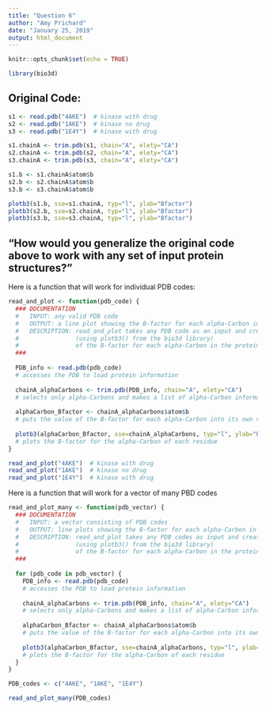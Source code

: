 ```yaml
---
title: "Question 6"
author: "Amy Prichard"
date: "January 25, 2019"
output: html_document
---
```


```r
knitr::opts_chunk$set(echo = TRUE)
```

```r
library(bio3d)
```


## Original Code:

```r
s1 <- read.pdb("4AKE")  # kinase with drug
s2 <- read.pdb("1AKE")  # kinase no drug
s3 <- read.pdb("1E4Y")  # kinase with drug

s1.chainA <- trim.pdb(s1, chain="A", elety="CA")
s2.chainA <- trim.pdb(s2, chain="A", elety="CA")
s3.chainA <- trim.pdb(s3, chain="A", elety="CA")

s1.b <- s1.chainA$atom$b
s2.b <- s2.chainA$atom$b
s3.b <- s3.chainA$atom$b

plotb3(s1.b, sse=s1.chainA, typ="l", ylab="Bfactor") 
plotb3(s2.b, sse=s2.chainA, typ="l", ylab="Bfactor") 
plotb3(s3.b, sse=s3.chainA, typ="l", ylab="Bfactor") 
```



## "How would you generalize the original code above to work with any set of input protein structures?"

Here is a function that will work for individual PDB codes:
```r
read_and_plot <- function(pdb_code) {
  ### DOCUMENTATION
  #   INPUT: any valid PDB code
  #   OUTPUT: a line plot showing the B-factor for each alpha-Carbon in the protein that was entered
  #   DESCRIPTION: read_and_plot takes any PDB code as an input and creates a line plot
  #                (using plotb3() from the bio3d library)
  #                of the B-factor for each alpha-Carbon in the protein structure
  ###
  
  PDB_info <- read.pdb(pdb_code)
  # accesses the PDB to load protein information
  
  chainA_alphaCarbons <- trim.pdb(PDB_info, chain="A", elety="CA")
  # selects only alpha-Carbons and makes a list of alpha-Carbon information
  
  alphaCarbon_Bfactor <- chainA_alphaCarbons$atom$b
  # puts the value of the B-factor for each alpha-Carbon into its own vector
  
  plotb3(alphaCarbon_Bfactor, sse=chainA_alphaCarbons, typ="l", ylab="Bfactor", main=pdb_code) 
  # plots the B-factor for the alpha-Carbon of each residue
}
```

```r
read_and_plot("4AKE")  # kinase with drug
read_and_plot("1AKE")  # kinase no drug
read_and_plot("1E4Y")  # kinase with drug
```

Here is a function that will work for a vector of many PBD codes
```r
read_and_plot_many <- function(pdb_vector) {
  ### DOCUMENTATION
  #   INPUT: a vector consisting of PDB codes
  #   OUTPUT: line plots showing the B-factor for each alpha-Carbon in the proteins that were entered
  #   DESCRIPTION: read_and_plot takes any PDB codes as input and creates line plots
  #                (using plotb3() from the bio3d library)
  #                of the B-factor for each alpha-Carbon in the protein structures
  ###
  
  for (pdb_code in pdb_vector) {
    PDB_info <- read.pdb(pdb_code)
    # accesses the PDB to load protein information
  
    chainA_alphaCarbons <- trim.pdb(PDB_info, chain="A", elety="CA")
    # selects only alpha-Carbons and makes a list of alpha-Carbon information
  
    alphaCarbon_Bfactor <- chainA_alphaCarbons$atom$b
    # puts the value of the B-factor for each alpha-Carbon into its own vector
  
    plotb3(alphaCarbon_Bfactor, sse=chainA_alphaCarbons, typ="l", ylab="Bfactor", main=pdb_code) 
    # plots the B-factor for the alpha-Carbon of each residue
  }
}
```

```r
PDB_codes <- c("4AKE", "1AKE", "1E4Y")

read_and_plot_many(PDB_codes)
```